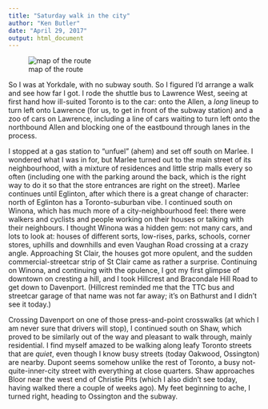 ```yaml
---
title: "Saturday walk in the city"
author: "Ken Butler"
date: "April 29, 2017"
output: html_document
---
```


![map of the route](walk-2017-04-29.jpg)


So I was at Yorkdale, with no subway south. So I figured I'd arrange a walk and see how far I got. I rode the shuttle bus to Lawrence West, seeing at first hand how ill-suited Toronto is to the car: onto the Allen, a *long* lineup to turn left onto Lawrence (for us, to get in front of the subway station) and a zoo of cars on Lawrence, including a line of cars waiting to turn left onto the northbound Allen and blocking one of the eastbound through lanes in the process.

I stopped at a gas station to "unfuel" (ahem) and set off south on Marlee. I wondered what I was in for, but Marlee turned out to the main street of its neighbourhood, with a mixture of residences and little strip malls every so often (including one with the parking around the back, which is the right way to do it so that the store entrances are right on the street). Marlee continues until Eglinton, after which there is a great change of character: north of Eglinton has a Toronto-suburban vibe. I continued south on Winona, which has much more of a city-neighbourhood feel: there were walkers and cyclists and people working on their houses or talking with their neighbours. I thought Winona was a hidden gem: not many cars, and lots to look at: houses of different sorts, low-rises, parks, schools, corner stores, uphills and downhills and even Vaughan Road crossing at a crazy angle. Approaching St Clair, the houses got more opulent, and the sudden commercial-streetcar strip of St Clair came as rather a surprise. Continuing on Winona, and continuing with the opulence, I got my first glimpse of downtown on cresting a hill, and I took Hillcrest and Bracondale Hill Road to get down to Davenport. (Hillcrest reminded me that the TTC bus and streetcar garage of that name was not far away; it's on Bathurst and I didn't see it today.)

Crossing Davenport on one of those press-and-point crosswalks (at which I am never sure that drivers will stop), I continued south on Shaw, which proved to be similarly out of the way and pleasant to walk through, mainly residential. I find myself amazed to be walking along leafy Toronto streets that are *quiet*, even though I know busy streets (today Oakwood, Ossington) are nearby. Dupont seems somehow unlike the rest of Toronto, a busy not-quite-inner-city street with everything at close quarters. Shaw approaches Bloor near the west end of Christie Pits (which I also didn't see today, having walked there a couple of weeks ago). My feet beginning to ache, I turned right, heading to Ossington and the subway.
